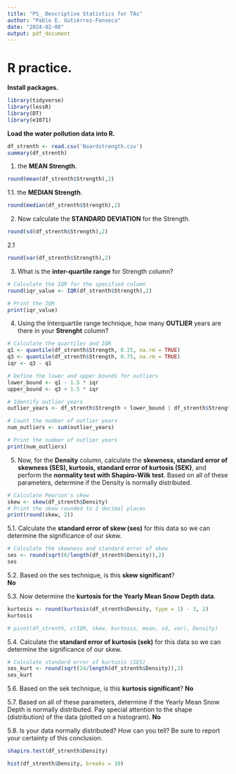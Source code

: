 ```yaml
---
title: "PS_ Descriptive Statistics for TAs"
author: "Pablo E. Gutiérrez-Fonseca"
date: "2024-02-08"
output: pdf_document
---
```





# **R practice.<br />**
\vspace{1em}

**Install packages.<br />**  
```r
library(tidyverse)
library(lessR)
library(DT)
library(e1071)
```
\vspace{1em}

**Load the water pollution data into R.<br />** 
```r
df_strenth <- read.csv('Boardstrength.csv')
summary(df_strenth)
```
\newpage

1. the **MEAN Strength**.  
```r
round(mean(df_strenth$Strength),2)
```
\vspace{1em}

1.1. the **MEDIAN Strength**.  
```r
round(median(df_strenth$Strength),2)
```
\vspace{1em}


2. Now calculate the **STANDARD DEVIATION** for the Strength.  
```r
round(sd(df_strenth$Strength),2)
```
\vspace{1em}

2.1
```r
round(var(df_strenth$Strength),2)
```


3. What is the **inter-quartile range** for Strength column?
```r
# Calculate the IQR for the specified column
round(iqr_value <- IQR(df_strenth$Strength),2)

# Print the IQR
print(iqr_value)
```
\vspace{1em}

4. Using the Interquartile range technique, how many **OUTLIER** years are there in your
**Strenght** column?   
```r
# Calculate the quartiles and IQR
q1 <- quantile(df_strenth$Strength, 0.25, na.rm = TRUE)
q3 <- quantile(df_strenth$Strength, 0.75, na.rm = TRUE)
iqr <- q3 - q1

# Define the lower and upper bounds for outliers
lower_bound <- q1 - 1.5 * iqr
upper_bound <- q3 + 1.5 * iqr

# Identify outlier years
outlier_years <- df_strenth$Strength < lower_bound | df_strenth$Strength > upper_bound

# Count the number of outlier years
num_outliers <- sum(outlier_years)

# Print the number of outlier years
print(num_outliers)
```
\vspace{1em}

5. Now, for the **Density** column, calculate the **skewness, standard error of skewness (SES), kurtosis, standard error of kurtosis (SEK)**, and perform the **normality test with Shapiro-Wilk test**. Based on all of these parameters, determine if the Density is normally distributed.   
```r
# Calculate Pearson's skew
skew <- skew(df_strenth$Density)
# Print the skew rounded to 2 decimal places
print(round(skew, 2))
```
\vspace{1em}

5.1. Calculate the **standard error of skew (ses)** for this data so we can determine the
significance of our skew. 
```r
# Calculate the skewness and standard error of skew
ses <- round(sqrt(6/length(df_strenth$Density)),2)
ses
```
\vspace{1em}

5.2. Based on the ses technique, is this **skew significant**?  
**No**
\vspace{1em}

5.3. Now determine the **kurtosis for the Yearly Mean Snow Depth data**. 
```r
kurtosis <- round(kurtosis(df_strenth$Density, type = 1) - 3, 2)
kurtosis

# pivot(df_strenth, c(IQR, skew, kurtosis, mean, sd, var), Density)


```
\vspace{1em}

5.4. Calculate the **standard error of kurtosis (sek)** for this data so we can determine the significance of our skew. 
```r
# Calculate standard error of kurtosis (SES)
ses_kurt <- round(sqrt(24/length(df_strenth$Density)),2)
ses_kurt
```
\vspace{1em}

5.6. Based on the sek technique, is this **kurtosis significant**? 
**No**
\vspace{1em}

5.7. Based on all of these parameters, determine if the Yearly Mean Snow Depth is normally distributed. Pay special attention to the shape (distribution) of the data (plotted on a histogram).
**No**
\vspace{1em}

5.8. Is your data normally distributed? How can you tell? Be sure to report your certainty of this conclusion.
```r
shapiro.test(df_strenth$Density)
```
\vspace{1em}
 
 
```r
hist(df_strenth$Density, breaks = 10)
```
 
